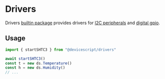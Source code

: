 # Drivers

Drivers [builtin package](/developer/packages) provides drivers for [I2C peripherals](./i2c)
and [digital gpio](./digitalio).

## Usage

```ts
import { startSHTC3 } from "@devicescript/drivers"

await startSHTC3()
const t = new ds.Temperature()
const h = new ds.Humidity()
// ...
```
